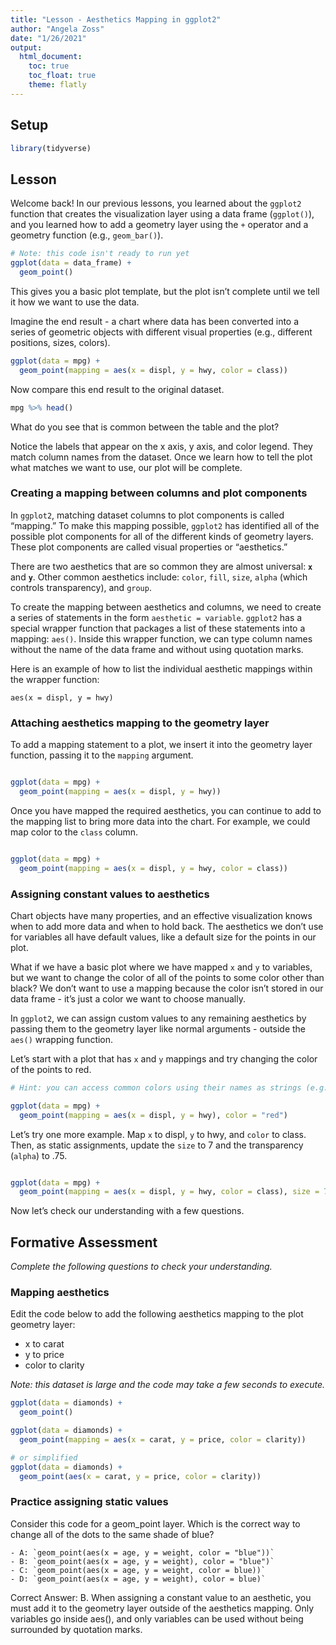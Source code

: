 ```yaml
---
title: "Lesson - Aesthetics Mapping in ggplot2"
author: "Angela Zoss"
date: "1/26/2021"
output: 
  html_document:
    toc: true
    toc_float: true
    theme: flatly
---
```


## Setup

```r

library(tidyverse)

```

## Lesson

Welcome back! In our previous lessons, you learned about the `ggplot2` function that creates the visualization layer using a data frame (`ggplot()`), and you learned how to add a geometry layer using the `+` operator and a geometry function (e.g., `geom_bar()`). 

```r

# Note: this code isn't ready to run yet
ggplot(data = data_frame) + 
  geom_point()

```

This gives you a basic plot template, but the plot isn't complete until we tell it how we want to use the data.

Imagine the end result - a chart where data has been converted into a series of geometric objects with different visual properties (e.g., different positions, sizes, colors).


```r

ggplot(data = mpg) + 
  geom_point(mapping = aes(x = displ, y = hwy, color = class))

```

Now compare this end result to the original dataset.

```r

mpg %>% head()

```

What do you see that is common between the table and the plot? 

Notice the labels that appear on the x axis, y axis, and color legend. They match column names from the dataset. Once we learn how to tell the plot what matches we want to use, our plot will be complete.

### Creating a mapping between columns and plot components

In `ggplot2`, matching dataset columns to plot components is called "mapping." To make this mapping possible, `ggplot2` has identified all of the possible plot components for all of the different kinds of geometry layers. These plot components are called visual properties or "aesthetics."

There are two aesthetics that are so common they are almost universal: **`x`** and **`y`**. Other common aesthetics include: `color`, `fill`, `size`, `alpha` (which controls transparency), and `group`.

To create the mapping between aesthetics and columns, we need to create a series of statements in the form `aesthetic = variable`. `ggplot2` has a special wrapper function that packages a list of these statements into a mapping: `aes()`. Inside this wrapper function, we can type column names without the name of the data frame and without using quotation marks.

Here is an example of how to list the individual aesthetic mappings within the wrapper function:

`aes(x = displ, y = hwy)`

### Attaching aesthetics mapping to the geometry layer

To add a mapping statement to a plot, we insert it into the geometry layer function, passing it to the `mapping` argument.

```r


```

```r

ggplot(data = mpg) + 
  geom_point(mapping = aes(x = displ, y = hwy))

```

Once you have mapped the required aesthetics, you can continue to add to the mapping list to bring more data into the chart. For example, we could map color to the `class` column.

```r


```

```r

ggplot(data = mpg) + 
  geom_point(mapping = aes(x = displ, y = hwy, color = class))

```

### Assigning constant values to aesthetics

Chart objects have many properties, and an effective visualization knows when to add more data and when to hold back. The aesthetics we don't use for variables all have default values, like a default size for the points in our plot.

What if we have a basic plot where we have mapped `x` and `y` to variables, but we want to change the color of all of the points to some color other than black? We don't want to use a mapping because the color isn't stored in our data frame - it's just a color we want to choose manually.

In `ggplot2`, we can assign custom values to any remaining aesthetics by passing them to the geometry layer like normal arguments - outside the `aes()` wrapping function.

Let's start with a plot that has `x` and `y` mappings and try changing the color of the points to red.

```r

# Hint: you can access common colors using their names as strings (e.g., "black", "red")


```

```r

ggplot(data = mpg) +
  geom_point(mapping = aes(x = displ, y = hwy), color = "red")

```

Let's try one more example. Map `x` to displ, `y` to hwy, and `color` to class. Then, as static assignments, update the `size` to 7 and the transparency (`alpha`) to .75.

```r



```

```r

ggplot(data = mpg) +
  geom_point(mapping = aes(x = displ, y = hwy, color = class), size = 7, alpha = .75)

```

Now let's check our understanding with a few questions.

## Formative Assessment

*Complete the following questions to check your understanding.*

### Mapping aesthetics

Edit the code below to add the following aesthetics mapping to the plot geometry layer:

- x to carat
- y to price
- color to clarity

*Note: this dataset is large and the code may take a few seconds to execute.*

```r

ggplot(data = diamonds) +
  geom_point()

```

```r

ggplot(data = diamonds) +
  geom_point(mapping = aes(x = carat, y = price, color = clarity))

# or simplified
ggplot(data = diamonds) +
  geom_point(aes(x = carat, y = price, color = clarity))

```

### Practice assigning static values

Consider this code for a geom_point layer. Which is the correct way to change all of the dots to the same shade of blue?

    - A: `geom_point(aes(x = age, y = weight, color = "blue"))`
    - B: `geom_point(aes(x = age, y = weight), color = "blue")`
    - C: `geom_point(aes(x = age, y = weight, color = blue))`
    - D: `geom_point(aes(x = age, y = weight), color = blue)`
    
Correct Answer: B. When assigning a constant value to an aesthetic, you must add it to the geometry layer outside of the aesthetics mapping. Only variables go inside aes(), and only variables can be used without being surrounded by quotation marks.

